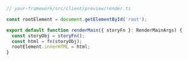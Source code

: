 ```js
// your-framework/src/client/preview/render.ts

const rootElement = document.getElementById('root');

export default function renderMain({ storyFn }: RenderMainArgs) {
  const storyObj = storyFn();
  const html = fn(storyObj);
  rootElement.innerHTML = html;
}
```